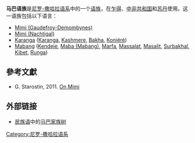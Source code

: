 '''马巴语族'''是[[尼罗-撒哈拉语系|尼罗-撒哈拉语系]]中的一个[[语族|语族]]，在[[乍得|乍得]]、[[中非共和国|中非共和国]]和[[苏丹|苏丹]]使用。这一语族包括以下语言：
*[[Mimi_(Gaudefroy-Demombynes)|Mimi (Gaudefroy-Demombynes)]]
*[[Mimi_(Nachtigal)|Mimi (Nachtigal)]]
*[[Karanga|Karanga]] ([[Karanga|Karanga]], [[Kashmere|Kashmere]], [[Bakha|Bakha]], [[Koniéré|Koniéré]])
*[[Mabang|Mabang]] ([[Kendeje|Kendeje]], [[Maba_(Mabang)|Maba (Mabang)]], [[Marfa|Marfa]], [[Massalat|Massalat]], [[Masalit|Masalit]], [[Surbakhal|Surbakhal]], [[Kibet|Kibet]], [[Runga|Runga]])

==參考文獻==
{{refbegin}}
*G. Starostin, 2011. [http://rggu.academia.edu/GeorgeStarostin/Papers/983014/On_Mimi# On Mimi] {{Wayback|url=http://rggu.academia.edu/GeorgeStarostin/Papers/983014/On_Mimi |date=20120425064540 }}
{{refend}}

==外部链接==
*[[民族语|民族语]]中的[http://www.ethnologue.com/show_family.asp?subid=91374 马巴家族树] {{Wayback|url=http://www.ethnologue.com/show_family.asp?subid=91374 |date=20071001050404 }}

{{Authority control}}
{{lang-stub}}

[[Category:尼罗-撒哈拉语系|Category:尼罗-撒哈拉语系]]